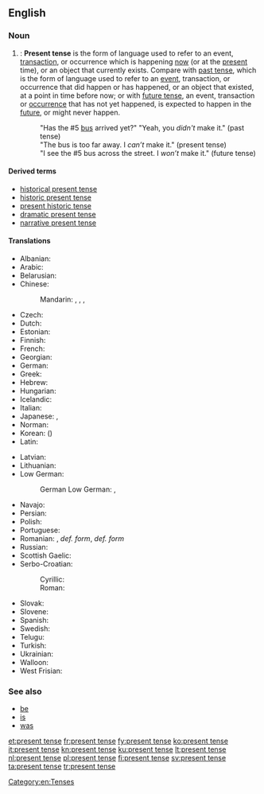 ==English==

===Noun===
{{en-noun|head=[[present]] [[tense]]}}

# {{context|grammar|lang=en}}: '''Present tense''' is the form of language used to refer to an event, [[transaction]], or occurrence which is happening [[now]] (or at the [[present]] time), or an object that currently exists. Compare with [[past tense]], which is the form of language used to refer to an [[event]], transaction, or occurrence that did happen or has happened, or an object that existed, at a point in time before now; or with [[future tense]], an event, transaction or [[occurrence]] that has not yet happened, is expected to happen in the [[future]], or might never happen.
#: "Has the #5 [[bus]] arrived yet?" "Yeah, you ''didn't'' make it." (past tense)
#: "The bus is too far away. I ''can’t'' make it." (present tense)
#: "I see the #5 bus across the street. I ''won’t'' make it." (future tense)

====Derived terms====
* [[historical present tense]]
* [[historic present tense]]
* [[present historic tense]]
* [[dramatic present tense]]
* [[narrative present tense]]

====Translations====
{{trans-top|form of language}}
* Albanian: {{t|sq|koha e tashme}}
* Arabic: {{t|ar|مضارع|tr=muḍāriʿ|sc=Arab}}
* Belarusian: {{t|be|цяперашні час|m|tr=cjapérašni čas|sc=Cyrl}}
* Chinese:
*: Mandarin: {{t|cmn|現在時態|sc=Hani}}, {{t|cmn|现在时态|tr=xiànzài shítài|sc=Hani}}, {{t|cmn|現在時|sc=Hani}}, {{t+|cmn|现在时|tr=xiànzàishí|sc=Hani}}
* Czech: {{t|cs|přítomný čas|m}}
* Dutch: {{t+|nl|tegenwoordige tijd|m}}
* Estonian: {{t+|et|olevik}}
* Finnish: {{t+|fi|preesens}}
* French: {{t+|fr|présent}}
* Georgian: {{t|ka|აწმყო|tr=acmqo|sc=Geor}}
* German: {{t+|de|Präsens|n}}
* Greek: {{t+|el|ενεστώτας|m|tr=enestótas|sc=Grek}}
* Hebrew: {{t|he|לשון הוה|m|tr=l'shón hové|sc=Hebr}}
* Hungarian: {{t|hu|jelen idő}}
* Icelandic: {{t+|is|nútíð|f}}
* Italian: {{t|it|presente indicativo|m}}
* Japanese: {{t|ja|現在時制|tr=genzai jisei|sc=Jpan}}, {{t|ja|現在形|tr=genzaikei|sc=Jpan}}
* Norman: {{t|nrf|présent|m}}
* Korean: {{t+|ko|현재 시제|tr=hyeonje sije|sc=Kore}} ({{t|ko|現在時制|sc=Kore}})
* Latin: {{t+|la|praesens}}
{{trans-mid}}
* Latvian: {{t|lv|tagadnes laiks|m}}
* Lithuanian: {{t+|lt|esamasis laikas|m}}
* Low German:
*: German Low German: {{t+|nds-de|Präsens}}, {{t|nds-de|Nutiet}}
* Navajo: {{t|nv|tʼáhdii}}
* Persian: {{t+|fa|حال|tr=hâl|sc=fa-Arab}}
* Polish: {{t+|pl|czas teraźniejszy|m}}
* Portuguese: {{t+|pt|presente|m}}
* Romanian: {{t+|ro|prezent|n}}, {{t|ro|timpul prezent|n}} ''def. form'', {{t|ro|timpurile prezent|n-p}} ''def. form''
* Russian: {{t+|ru|настоящее время|n|tr=nastojáščeje vrémja|sc=Cyrl}}
* Scottish Gaelic: {{t|gd|tràth làthaireach|m}}
* Serbo-Croatian:
*: Cyrillic: {{t|sh|презент|m}}
*: Roman: {{t+|sh|prezent|m}}
* Slovak: {{t|sk|prítomný čas|m}}
* Slovene: {{t|sl|sedanjik|m}}
* Spanish: {{t+|es|presente}}
* Swedish: {{t+|sv|presens}}
* Telugu: {{t+|te|వర్తమానకాలము}}
* Turkish: {{t+|tr|şimdiki}}
* Ukrainian: {{t+|uk|теперішній час|m|tr=tepérišni čas|sc=Cyrl}}
* Walloon: {{t|wa|tins prezintrece|m}}
* West Frisian: {{t+|fy|notiid}}
{{trans-bottom}}

===See also===
* [[be]]
* [[is]]
* [[was]]

[[Category:en:Tenses]]

[[et:present tense]]
[[fr:present tense]]
[[fy:present tense]]
[[ko:present tense]]
[[it:present tense]]
[[kn:present tense]]
[[ku:present tense]]
[[lt:present tense]]
[[nl:present tense]]
[[pl:present tense]]
[[fi:present tense]]
[[sv:present tense]]
[[ta:present tense]]
[[tr:present tense]]